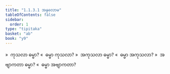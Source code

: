 ```yaml
---
title: "1.1.3.1 အနုလောမ"
tableOfContents: false
sidebar:
  order: 1
type: "tipitaka"
basket: "ab"
book: "y9"
---
```



<DynamicBreadcrumb />

<Division number="9" book="y9" e="ch" v="35" p="2">

<Paragraph number="38" book="y9">
»  ကုသလာ ဓမ္မာ?
</Paragraph>

<Paragraph number="39" book="y9">
«  ဓမ္မာ ကုသလာ?
</Paragraph>

<Paragraph number="40" book="y9">
»  အကုသလာ ဓမ္မာ?
</Paragraph>

<Paragraph number="41" book="y9">
«  ဓမ္မာ အကုသလာ?
</Paragraph>

<Paragraph number="42" book="y9">
»  အဗျာကတာ ဓမ္မာ?
</Paragraph>

<Paragraph number="43" book="y9">
«  ဓမ္မာ အဗျာကတာ?
</Paragraph>
</Division>